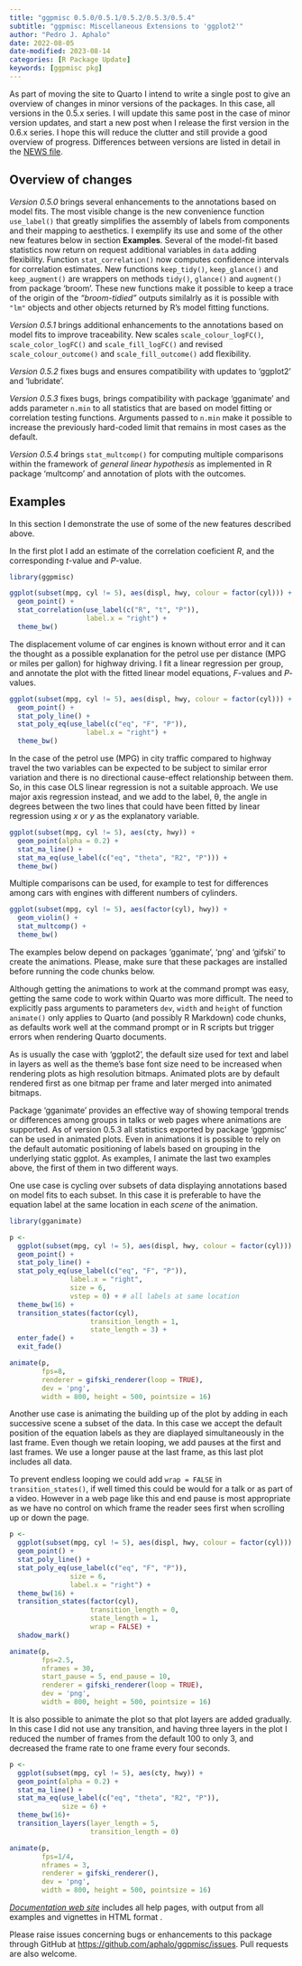 ```yaml
---
title: "ggpmisc 0.5.0/0.5.1/0.5.2/0.5.3/0.5.4"
subtitle: "ggpmisc: Miscellaneous Extensions to 'ggplot2'"
author: "Pedro J. Aphalo"
date: 2022-08-05
date-modified: 2023-08-14
categories: [R Package Update]
keywords: [ggpmisc pkg]
---
```


::: callout-note

As part of moving the site to Quarto I intend to write a single post to give an
overview of changes in minor versions of the packages. In this case, all
versions in the 0.5.x series. I will update this same post in the case of minor
version updates, and start a new post when I release the first version in the
0.6.x series. I hope this will reduce the clutter and still provide a good
overview of progress. Differences between versions are listed in detail in the
[NEWS file](https://docs.r4photobiology.info/ggpmisc/news/).

:::

## Overview of changes

_Version 0.5.0_ brings several enhancements to the annotations based on model fits. The most visible change is the new convenience function `use_label()` that greatly simplifies the assembly of labels from components and their mapping to aesthetics. I exemplify its use and some of the other new features below in section **Examples**. Several of the model-fit based statistics now return on request additional variables in `data` adding flexibility. Function `stat_correlation()` now computes confidence intervals for correlation estimates. New functions `keep_tidy()`, `keep_glance()` and `keep_augment()` are wrappers on methods `tidy()`, `glance()` and `augment()` from package 'broom'. These new functions make it possible to keep a trace of the origin of the _"broom-tidied"_ outputs similalrly as it is possible with `"lm"` objects and other objects returned by R's model fitting functions.

_Version 0.5.1_ brings additional enhancements to the annotations based on model fits to improve traceability. New scales `scale_colour_logFC()`, `scale_color_logFC()` and `scale_fill_logFC()` and revised `scale_colour_outcome()` and `scale_fill_outcome()` add flexibility.

_Version 0.5.2_ fixes bugs and ensures compatibility with updates to 'ggplot2' and 'lubridate'. 

_Version 0.5.3_ fixes bugs, brings compatibility with package 'gganimate' and adds parameter `n.min` to all statistics that are based on model fitting or correlation testing functions. Arguments passed to `n.min` make it possible to increase the previously hard-coded limit that remains in most cases as the default.

_Version 0.5.4_ brings `stat_multcomp()` for computing multiple comparisons within the framework of _general linear hypothesis_ as implemented in R package 'multcomp' and annotation of plots with the outcomes.

## Examples

In this section I demonstrate the use of some of the new features described above.

In the first plot I add an estimate of the correlation coeficient _R_, and the corresponding _t_-value and _P_-value.

```r
library(ggpmisc)
```

```r
ggplot(subset(mpg, cyl != 5), aes(displ, hwy, colour = factor(cyl))) +
  geom_point() +
  stat_correlation(use_label(c("R", "t", "P")),
                   label.x = "right") +
  theme_bw()
```

The displacement volume of car engines is known without error and it can the thought as a possible explanation for the petrol use per distance (MPG or miles per gallon) for highway driving. I fit a linear regression per group, and annotate the plot with the fitted linear model equations, _F_-values and _P_-values.

```r
ggplot(subset(mpg, cyl != 5), aes(displ, hwy, colour = factor(cyl))) +
  geom_point() +
  stat_poly_line() +
  stat_poly_eq(use_label(c("eq", "F", "P")),
                   label.x = "right") +
  theme_bw()
```

In the case of the petrol use (MPG) in city traffic compared to highway travel the two variables can be expected to be subject to similar error variation and there is no directional cause-effect relationship between them. So, in this case OLS linear regression is not a suitable approach. We use major axis regression instead, and we add to the label, θ, the angle in degrees between the two lines that could have been fitted by linear regression using _x_ or _y_ as the explanatory variable.

```r
ggplot(subset(mpg, cyl != 5), aes(cty, hwy)) +
  geom_point(alpha = 0.2) +
  stat_ma_line() +
  stat_ma_eq(use_label(c("eq", "theta", "R2", "P"))) +
  theme_bw()
```

Multiple comparisons can be used, for example to test for differences among cars with engines with different numbers of
cylinders.

```r
ggplot(subset(mpg, cyl != 5), aes(factor(cyl), hwy)) +
  geom_violin() +
  stat_multcomp() +
  theme_bw()
```

::: callout-warning
The examples below depend on packages 'gganimate', 'png' and 'gifski' to create the animations. Please, make sure that these packages are installed before running the code chunks below.

Although getting the animations to work at the command prompt was easy, getting the same code to work within Quarto was more difficult. The need to explicitly pass arguments to parameters `dev`, `width` and `height` of function `animate()` only applies to Quarto (and possibly R Markdown) code chunks, as defaults work well at the command prompt or in R scripts but trigger errors when rendering Quarto documents.

As is usually the case with 'ggplot2', the default size used for text and label in layers as well as the theme's base font size need to be increased when rendering plots as high resolution bitmaps. Animated plots are by default rendered first as one bitmap per frame and later merged into animated bitmaps.
:::

Package 'gganimate' provides an effective way of showing temporal trends or differences among groups in talks or web pages where animations are supported. As of version 0.5.3 all statistics exported by package 'ggpmisc' can be used in animated plots. Even in animations it is possible to rely on the default automatic positioning of labels based on grouping in the underlying static ggplot. As examples, I animate the last two examples above, the first of them in two different ways.

One use case is cycling over subsets of data displaying annotations based on model fits to each subset. In this case it is preferable to have the equation label at the same location in each _scene_ of the animation.

```r
library(gganimate)
```

```r
p <- 
  ggplot(subset(mpg, cyl != 5), aes(displ, hwy, colour = factor(cyl))) +
  geom_point() +
  stat_poly_line() +
  stat_poly_eq(use_label(c("eq", "F", "P")),
               label.x = "right",
               size = 6,
               vstep = 0) + # all labels at same location
  theme_bw(16) +
  transition_states(factor(cyl),
                    transition_length = 1,
                    state_length = 3) + 
  enter_fade() +
  exit_fade()

animate(p, 
        fps=8, 
        renderer = gifski_renderer(loop = TRUE), 
        dev = 'png',
        width = 800, height = 500, pointsize = 16)
```

Another use case is animating the building up of the plot by adding in each successive scene a subset of the data. In this case we accept the default position of the equation labels as they are diaplayed simultaneously in the last frame. Even though we retain looping, we add pauses at the first and last frames. We use a longer pause at the last frame, as this last plot includes all data.

To prevent endless looping we could add `wrap = FALSE` in `transition_states()`, if well timed this could be would for a talk or as part of a video. However in a web page like this and end pause is most appropriate as we have no control on which frame the reader sees first when scrolling up or down the page.

```r
p <- 
  ggplot(subset(mpg, cyl != 5), aes(displ, hwy, colour = factor(cyl))) +
  geom_point() +
  stat_poly_line() +
  stat_poly_eq(use_label(c("eq", "F", "P")),
               size = 6,
               label.x = "right") +
  theme_bw(16) +
  transition_states(factor(cyl),
                    transition_length = 0,
                    state_length = 1,
                    wrap = FALSE) + 
  shadow_mark()

animate(p, 
        fps=2.5,
        nframes = 30,
        start_pause = 5, end_pause = 10,
        renderer = gifski_renderer(loop = TRUE), 
        dev = 'png',
        width = 800, height = 500, pointsize = 16)
```

It is also possible to animate the plot so that plot layers are added gradually. In this case I did not use any transition, and having three layers in the plot I reduced the number of frames from the default 100 to only 3, and decreased the frame rate to one frame every four seconds. 

```r
p <-
  ggplot(subset(mpg, cyl != 5), aes(cty, hwy)) +
  geom_point(alpha = 0.2) +
  stat_ma_line() +
  stat_ma_eq(use_label(c("eq", "theta", "R2", "P")),
             size = 6) +
  theme_bw(16)+
  transition_layers(layer_length = 5,
                    transition_length = 0)

animate(p, 
        fps=1/4,
        nframes = 3,
        renderer = gifski_renderer(), 
        dev = 'png',
        width = 800, height = 500, pointsize = 16)
```

::: callout-note

[*Documentation web site*](http://docs.r4photobiology.info/ggpmisc/) includes all help pages, with output from all examples and vignettes in HTML format .

Please raise issues concerning bugs or enhancements to this package through GitHub at <https://github.com/aphalo/ggpmisc/issues>. Pull requests are also welcome.

:::
